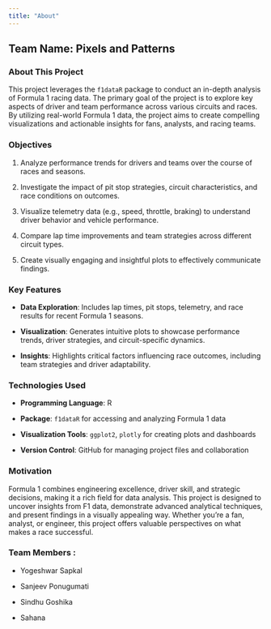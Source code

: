 ```yaml
---
title: "About"
---
```


## Team Name: Pixels and Patterns

### **About This Project**

This project leverages the `f1dataR` package to conduct an in-depth analysis of Formula 1 racing data. The primary goal of the project is to explore key aspects of driver and team performance across various circuits and races. By utilizing real-world Formula 1 data, the project aims to create compelling visualizations and actionable insights for fans, analysts, and racing teams.

### **Objectives**

1.  Analyze performance trends for drivers and teams over the course of races and seasons.

2.  Investigate the impact of pit stop strategies, circuit characteristics, and race conditions on outcomes.

3.  Visualize telemetry data (e.g., speed, throttle, braking) to understand driver behavior and vehicle performance.

4.  Compare lap time improvements and team strategies across different circuit types.

5.  Create visually engaging and insightful plots to effectively communicate findings.

### **Key Features**

-   **Data Exploration**: Includes lap times, pit stops, telemetry, and race results for recent Formula 1 seasons.

-   **Visualization**: Generates intuitive plots to showcase performance trends, driver strategies, and circuit-specific dynamics.

-   **Insights**: Highlights critical factors influencing race outcomes, including team strategies and driver adaptability.

### **Technologies Used**

-   **Programming Language**: R

-   **Package**: `f1dataR` for accessing and analyzing Formula 1 data

-   **Visualization Tools**: `ggplot2`, `plotly` for creating plots and dashboards

-   **Version Control**: GitHub for managing project files and collaboration

### **Motivation**

Formula 1 combines engineering excellence, driver skill, and strategic decisions, making it a rich field for data analysis. This project is designed to uncover insights from F1 data, demonstrate advanced analytical techniques, and present findings in a visually appealing way. Whether you're a fan, analyst, or engineer, this project offers valuable perspectives on what makes a race successful.

### Team Members :

-   Yogeshwar Sapkal

-   Sanjeev Ponugumati

-   Sindhu Goshika

-   Sahana
